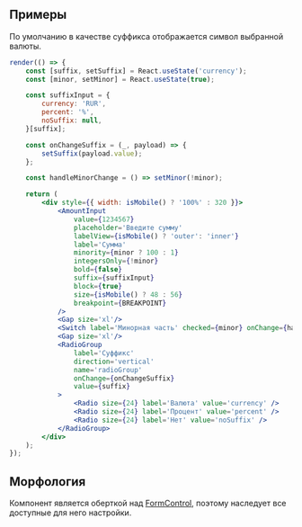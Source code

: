 ## Примеры

По умолчанию в качестве суффикса отображается символ выбранной валюты.

```jsx live
render(() => {
    const [suffix, setSuffix] = React.useState('currency');
    const [minor, setMinor] = React.useState(true);

    const suffixInput = {
        currency: 'RUR',
        percent: '%',
        noSuffix: null,
    }[suffix];

    const onChangeSuffix = (_, payload) => {
        setSuffix(payload.value);
    };

    const handleMinorChange = () => setMinor(!minor);

    return (
        <div style={{ width: isMobile() ? '100%' : 320 }}>
            <AmountInput
                value={1234567}
                placeholder='Введите сумму'
                labelView={isMobile() ? 'outer': 'inner'}
                label='Сумма'
                minority={minor ? 100 : 1}
                integersOnly={!minor}
                bold={false}
                suffix={suffixInput}
                block={true}
                size={isMobile() ? 48 : 56}
                breakpoint={BREAKPOINT}
            />
            <Gap size='xl'/>
            <Switch label='Минорная часть' checked={minor} onChange={handleMinorChange} />
            <Gap size='xl'/>
            <RadioGroup
                label='Суффикс'
                direction='vertical'
                name='radioGroup'
                onChange={onChangeSuffix}
                value={suffix}
            >
                <Radio size={24} label='Валюта' value='currency' />
                <Radio size={24} label='Процент' value='percent' />
                <Radio size={24} label='Нет' value='noSuffix' />
            </RadioGroup>
        </div>
    );
});
```

## Морфология

Компонент является оберткой над [FormControl](?path=/docs/formcontrol--docs), поэтому наследует все доступные для него настройки.

